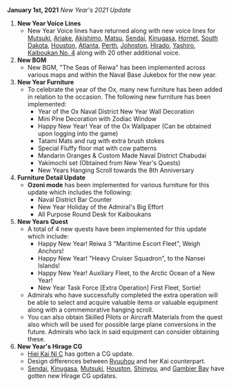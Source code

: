 '''January 1st, 2021''' ''New Year's 2021 Update''

#'''New Year Voice Lines'''
#*New Year Voice lines have returned along with new voice lines for [[Mutsuki]], [[Ariake]], [[Akishimo]], [[Matsu]], [[Sendai]], [[Kinugasa]], [[Hornet]], [[South Dakota]], [[Houston]], [[Atlanta]], [[Perth]], [[Johnston]], [[Hirado]], [[Yashiro]], [[Kaiboukan No. 4 ]] along with 20 other additional voice.
#'''New BGM'''
#* New BGM, "The Seas of Reiwa" has been implemented across various maps and within the Naval Base Jukebox for the new year.
#'''New Year Furniture'''
#*To celebrate the year of the Ox, many new furniture has been added in relation to the occasion. The following new furniture has been implemented:
#**Year of the Ox Naval District New Year Wall Decoration
#**Mini Pine Decoration with Zodiac Window
#**Happy New Year! Year of the Ox Wallpaper (Can be obtained upon logging into the game)
#**Tatami Mats and rug with extra brush stokes
#**Special Fluffy floor mat with cow patterns
#**Mandarin Oranges & Custom Made Naval District Chabudai
#**Yakimochi set (Obtained from New Year's Quests)
#**New Years Hanging Scroll towards the 8th Anniversary
#'''Furniture Detail Update'''
#* '''Ozoni mode''' has been implemented for various furniture for this update which includes the following:
#** Naval District Bar Counter
#** New Year Holiday of the Admiral's Big Effort
#** All Purpose Round Desk for Kaiboukans
#'''New Years Quest'''
#* A total of 4 new quests have been implemented for this update which include:
#** Happy New Year! Reiwa 3 "Maritime Escort Fleet", Weigh Anchors!
#** Happy New Year! "Heavy Cruiser Squadron", to the Nansei Islands!
#** Happy New Year! Auxiliary Fleet, to the Arctic Ocean of a New Year!
#** New Year Task Force [Extra Operation] First Fleet, Sortie!
#* Admirals who have successfully completed the extra operation will be able to select and acquire valuable items or valuable equipment along with a commemorative hanging scroll.
#* You can also obtain Skilled Pilots or Aircraft Materials from the quest also which will be used for possible large plane conversions in the future. Admirals who lack in said equipment can consider obtaining these.
#'''New Year's Hirage CG'''
#* [[Hiei|Hiei Kai Ni C]] has gotten a CG update.
#* Design differences between [[Ryuuhou]] and her Kai counterpart.
#* [[Sendai]], [[Kinugasa]], [[Mutsuki]], [[Houston]], [[Shinyou]], and [[Gambier Bay]] have gotten new Hirage CG updates.